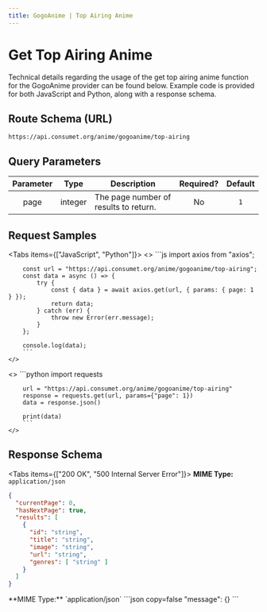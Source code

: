 ```yaml
---
title: GogoAnime | Top Airing Anime
---
```



# Get Top Airing Anime

Technical details regarding the usage of the get top airing anime function for the GogoAnime provider can be found below. Example code is provided for both JavaScript and Python, along with a response schema.

## Route Schema (URL)

```
https://api.consumet.org/anime/gogoanime/top-airing
```

## Query Parameters

| Parameter |  Type   | Description                           | Required? | Default |
| :-------: | :-----: | ------------------------------------- | :-------: | :-----: |
|   page    | integer | The page number of results to return. |    No     |   `1`   |

## Request Samples

<Tabs items={["JavaScript", "Python"]}>
  <Tab>
    <>
        ```js
        import axios from "axios";

        const url = "https://api.consumet.org/anime/gogoanime/top-airing";
        const data = async () => {
            try {
                const { data } = await axios.get(url, { params: { page: 1 } });
                return data;
            } catch (err) {
                throw new Error(err.message);
            }
        };

        console.log(data);
        ```
    </>

  </Tab>
  <Tab>
    <>
        ```python
        import requests

        url = "https://api.consumet.org/anime/gogoanime/top-airing"
        response = requests.get(url, params={"page": 1})
        data = response.json()

        print(data)
        ```
    </>

  </Tab>
</Tabs>

## Response Schema

<Tabs items={["200 OK", "500 Internal Server Error"]}>
  <Tab>
  **MIME Type:** `application/json`
  ```json copy=false
  {
    "currentPage": 0,
    "hasNextPage": true,
    "results": [
      {
        "id": "string",
        "title": "string",
        "image": "string",
        "url": "string",
        "genres": [ "string" ]
      }
    ]
  }
  ```
  </Tab>
  <Tab>
  **MIME Type:** `application/json`
  ```json copy=false
  "message": {}
  ```
  </Tab>
</Tabs>
